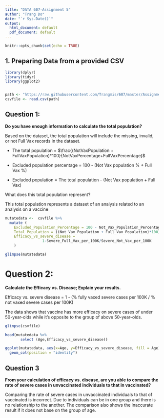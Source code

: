 ---
title: "DATA 607-Assignment 5"
author: "Trang Do"
date: "`r Sys.Date()`"
output:
  html_document: default
  pdf_document: default
---

```{r setup, include=FALSE}
knitr::opts_chunk$set(echo = TRUE)
```
## 1. Preparing Data from a provided CSV

```{r library}
library(dplyr)
library(tidyr)
library(ggplot2)


path <- "https://raw.githubusercontent.com/Trangmis/607/master/Assignment5/israel_vaccination_data_analysis_start.csv"
csvfile <- read.csv(path)
```

## Question 1:

**Do you have enough information to calculate the total population?**

Based on the dataset, the total population will include the missing, invalid, or not Full Vax records in the dataset. 

* The total population = $\frac{(NotVaxPopulation + FullVaxPopulation)*100}{NotVaxPercentage+FullVaxPercentage}$

* Excluded population percentage = 100 - (Not Vax population % + Full Vax %)
* Excluded population = The total population - (Not Vax population + Full Vax)

What does this total population represent?

This total population represents a dataset of an analysis related to an analysis on a vaccine

```{r Question 1}
mutatedata <-  csvfile %>% 
  mutate (
    Excluded_Population_Percentage = 100 - Not_Vax_Population_Percentage-Full_Vax_Population_Percentage,
    Total_Population = ((Not_Vax_Population + Full_Vax_Population)*100)/(Not_Vax_Population_Percentage + Full_Vax_Population_Percentage),
    Efficacy_vs_severe_disease =
                 1-Severe_Full_Vax_per_100K/Severe_Not_Vax_per_100K
    )

glimpse(mutatedata)
```
# Question 2:

**Calculate the Efficacy vs. Disease; Explain your results.**

Efficacy vs. severe disease = 1 - (% fully vaxed severe cases per 100K / % not vaxed severe cases per 100K)

The data shows that vaccine has more efficacy on severe cases of under 50-year-olds while it's opposite to the group of above 50-year-olds. 

```{r Question 2}
glimpse(csvfile)

head(mutatedata %>% 
       select (Age,Efficacy_vs_severe_disease))

ggplot(mutatedata, aes(x=Age, y=Efficacy_vs_severe_disease, fill = Age)) + 
  geom_col(position = "identity")
```

## Question 3

**From your calculation of efficacy vs. disease, are you able to compare the rate of severe cases in unvaccinated individuals to that in vaccinated?**

Comparing the rate of severe cases in unvaccinated individuals to that of vaccinated is incorrect. Due to individuals can be in one group and there is no relationship to the another. The comparison also shows the inaccurate result if it does not base on the group of age.
